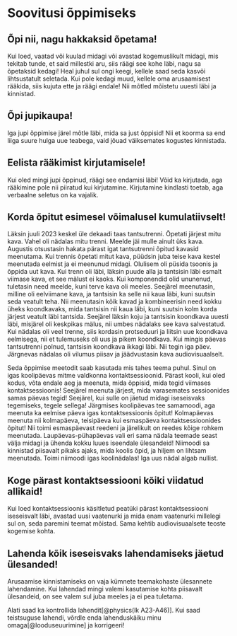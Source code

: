 # Soovitusi õppimiseks

## Õpi nii, nagu hakkaksid õpetama!

Kui loed, vaatad või kuulad midagi või avastad kogemuslikult midagi, mis tekitab tunde, et said millestki aru, siis räägi see kohe läbi, nagu sa õpetaksid kedagi! Heal juhul sul ongi keegi, kellele saad seda kasvõi lihtsustatult seletada. Kui pole kedagi muud, kellele oma arusaamisest rääkida, siis kujuta ette ja räägi endale! Nii mõtled mõistetu uuesti läbi ja kinnistad.

## Õpi jupikaupa!

Iga jupi õppimise järel mõtle läbi, mida sa just õppisid! Nii et koorma sa end liiga suure hulga uue teabega, vaid jõuad väiksemates kogustes kinnistada.

## Eelista rääkimist kirjutamisele!

Kui oled mingi jupi õppinud, räägi see endamisi läbi! Võid ka kirjutada, aga rääkimine pole nii piiratud kui kirjutamine. Kirjutamine kindlasti toetab, aga verbaalne seletus on ka vajalik.

## Korda õpitut esimesel võimalusel kumulatiivselt!

Läksin juuli 2023 keskel üle dekaadi taas tantsutrenni. Õpetati järjest mitu kava. Vahel oli nädalas mitu trenni. Meelde jäi mulle ainult üks kava. Augustis otsustasin hakata pärast igat tantsutrenni õpitud kavasid meenutama. Kui trennis õpetati mitut kava, püüdsin juba teise kava kestel meenutada eelmist ja ei meenunud midagi. Olulisem oli püsida tsoonis ja õppida uut kava. Kui trenn oli läbi, läksin puude alla ja tantsisin läbi esmalt viimase kava, et see mälust ei kaoks. Kui komponendid olid ununenud, tuletasin need meelde, kuni terve kava oli meeles. Seejärel meenutasin, milline oli eelviimane kava, ja tantsisin ka selle nii kaua läbi, kuni suutsin seda veatult teha. Nii meenutasin kõik kavad ja kombineerisin need kokku üheks koondkavaks, mida tantsisin nii kaua läbi, kuni suutsin kolm korda järjest veatult läbi tantsida. Seejärel läksin koju ja tantsisin koondkava uuesti läbi, misjärel oli keskpikas mälus, nii umbes nädalaks see kava salvestatud. Kui nädalas oli veel trenne, siis kordasin protseduuri ja liitsin uue koondkava eelmisega, nii et tulemuseks oli uus ja pikem koondkava. Kui mingis päevas tantsutrenni polnud, tantsisin koondkava ikkagi läbi. Nii tegin iga päev. Järgnevas nädalas oli vilumus piisav ja jäädvustasin kava audiovisuaalselt.

Seda õppimise meetodit saab kasutada mis tahes teema puhul. Sinul on igas koolipäevas mitme valdkonna kontaktsessioonid. Pärast kooli, kui oled kodus, võta endale aeg ja meenuta, mida õppisid, mida tegid viimases kontaktsessioonis! Seejärel meenuta järjest, mida varasemates sessioonides samas päevas tegid! Seejärel, kui sulle on jäetud midagi iseseisvaks tegemiseks, tegele sellega! Järgmises koolipäevas tee samamoodi, aga meenuta ka eelmise päeva igas kontaktsessioonis õpitut! Kolmapäevas meenuta nii kolmapäeva, teisipäeva kui esmaspäeva kontaktsessioonides õpitut! Nii toimi esmaspäevast reedeni ja järelikult on reedes kõige rohkem meenutada. Laupäevas-pühapäevas vali eri sama nädala teemade seast välja midagi ja ühenda kokku luues iseendale ülesandeid! Niimoodi sa kinnistad piisavalt pikaks ajaks, mida koolis õpid, ja hiljem on lihtsam meenutada. Toimi niimoodi igas koolinädalas! Iga uus nädal algab nullist.

## Koge pärast kontaktsessiooni kõiki viidatud allikaid!

Kui loed kontaktsessioonis käsitletud peatüki pärast kontaktsessiooni iseseisvalt läbi, avastad uusi vaatenurki ja mida enam vaatenurki millelegi sul on, seda paremini teemat mõistad. Sama kehtib audiovisuaalsete teoste kogemise kohta.

## Lahenda kõik iseseisvaks lahendamiseks jäetud ülesanded!

Arusaamise kinnistamiseks on vaja kümnete teemakohaste ülesannete lahendamine. Kui lahendad mingi valemi kasutamise kohta piisavalt ülesandeid, on see valem sul juba meeles ja ei pea tuletama.

Alati saad ka kontrollida lahendit[@physics(lk A23-A46)]. Kui saad teistsuguse lahendi, võrdle enda lahenduskäiku minu omaga[@looduseuurimine] ja korrigeeri!

